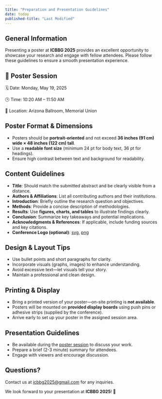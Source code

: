 ```yaml
---
title: "Preparation and Presentation Guidelines"
date: today 
published-title: "Last Modified"
---
```


## General Information

Presenting a poster at **ICBBG 2025** provides an excellent opportunity to showcase your research and engage with fellow attendees. Please follow these guidelines to ensure a smooth presentation experience.

::: {.callout-important}
## 📢 Poster Session

🗓️ Date: Monday, May 19, 2025

🕒 Time: 10:20 AM – 11:50 AM

📍 Location: Arizona Ballroom, Memorial Union
:::

## Poster Format & Dimensions

- Posters should be **portrait-oriented** and not exceed **36 inches (91 cm) wide × 48 inches (122 cm) tall**.  
- Use a **readable font size** (minimum 24 pt for body text, 36 pt for headings).  
- Ensure high contrast between text and background for readability.  

## Content Guidelines

- **Title**: Should match the submitted abstract and be clearly visible from a distance.  
- **Authors & Affiliations**: List all contributing authors and their institutions.  
- **Introduction**: Briefly outline the research question and objectives.  
- **Methods**: Provide a concise description of methodologies.  
- **Results**: Use **figures, charts, and tables** to illustrate findings clearly.  
- **Conclusion**: Summarize key takeaways and potential implications.  
- **Acknowledgments & References**: If applicable, include funding sources and key citations.
- **Conference Logo (optional)**: [svg](./img/icbbg-logo.svg), [png](./img/icbbg-logo-new.png)

## Design & Layout Tips

- Use bullet points and short paragraphs for clarity.  
- Incorporate visuals (graphs, images) to enhance understanding.  
- Avoid excessive text—let visuals tell your story.  
- Maintain a professional and clean design.  

## Printing & Display

- Bring a printed version of your poster—on-site printing is **not available**.  
- Posters will be mounted on **provided display boards** using push pins or adhesive strips (supplied by the conference).  
- Arrive early to set up your poster in the assigned session area.  

## Presentation Guidelines

- Be available during the [poster session](https://icbbg2025.com/program#monday-may-19-2025) to discuss your work.
- Prepare a brief (2-3 minute) summary for attendees.  
- Engage with viewers and encourage discussion.  

## **Questions?**  

Contact us at <icbbg2025@gmail.com> for any inquiries.  

We look forward to your presentation at **ICBBG 2025**! 🌵  
